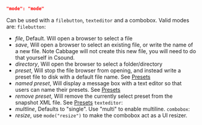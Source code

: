 ```json
"mode": "mode"
```
Can be used with a `filebutton`, `texteditor` and a combobox. Valid modes are:
`filebutton`:
* *file*, Default. Will open a browser to select a file
* *save*, Will open a browser to select an existing file, or write the name of a new file. Note Cabbage will not create this new file, you will need to do that yourself in Csound.
* *directory*, Will open the browser to select a folder/directory
* *preset*, Will stop the file browser from opening, and instead write a preset file to disk with a default file name. See [Presets](./presets.md)
* *named preset*, Will display a message box with a text editor so that users can name their presets. See [Presets](./presets.md)
* *remove preset*, Will remove the currently select preset from the snapshot XML file. See [Presets](./presets.md)
`texteditor`:
* *multline*, Defaults to "single". Use "multi" to enable multiline.
`combobox`:
* *resize*, use `mode("resize")` to make the combobox act as a UI resizer.
